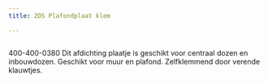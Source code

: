 ```yaml
---
title: ZOS Plafondplaat klem

---
```



<Image src={imageProduct} width={imageProduct.width} alt="" />


400-400-0380
Dit afdichting plaatje is geschikt voor centraal dozen en inbouwdozen.
Geschikt voor muur en plafond. Zelfklemmend door verende klauwtjes.
